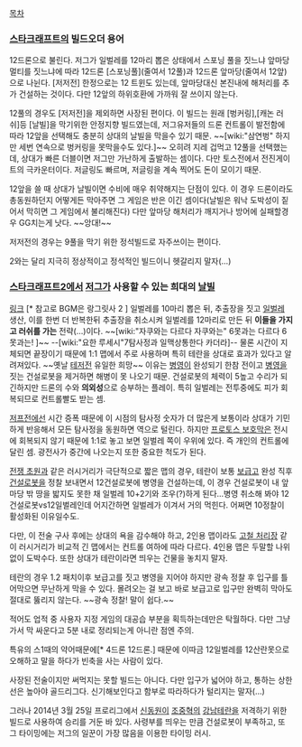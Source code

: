 [[목차]]

=== [[스타크래프트]]의 빌드오더 용어 ===
12드론으로 불린다.
저그가 일벌레를 12마리 뽑은 상태에서 스포닝 풀을 짓느냐 앞마당 멀티를 짓느냐에 따라 12드론 [스포닝풀](줄여서 12풀)과 12드론 앞마당(줄여서 12앞)으로 나뉜다. 
[저저전] 한정으로는 12 트윈도 있는데, 앞마당대신 본진내에 해처리를 추가 건설하는 것이다. 다만 12앞의 하위호환에 가까워 잘 쓰이지 않는다.

12풀의 경우도 [저저전]을 제외하면 사장된 편이다. 이 빌드는 원래 [벙커링],[캐논 러쉬]등 [날빌]을 막기위한 안정지향 빌드였는데, 저그유저들의 드론 컨트롤이 발전함에 따라 12앞을 선택해도 충분히 상대의 날빌을 막을수 있기 때문. ~~[wiki:"삼연벙" 하지만 세번 연속으로 벙커링을 못막을수도 있다.]~~ 오히려 지레 겁먹고 12풀을 선택했는데, 상대가 빠른 더블이면 저그만 가난하게 출발하는 셈이다. 다만 토스전에서 전진게이트의 극카운터이다. 저글링도 빠르며, 저글링을 계속 찍어도 돈이 모이기 때문.

12앞을 쓸 때 상대가 날빌이면 수비에 매우 취약해지는 단점이 있다. 이 경우 드론이라도 총동원하던지 어떻게든 막아주면  그 게임은 반은 이긴 셈이다(날빌은 워낙 도박성이 짙어서 막히면 그 게임에서 불리해진다) 다만 앞마당 해처리가 깨지거나 방어에 실패할경우 GG치는게 낫다. ~~앙대!~~

저저전의 경우는 9풀을 막기 위한 정석빌드로 자주쓰이는 편이다.

2와는 달리 지극히 정상적이고 정석적인 빌드이니 헷갈리지 말자(…)

=== [[스타크래프트2]]에서 [[저그]]가 사용할 수 있는 희대의 [[날빌]] === 
[http://web2.ruliweb.com/ruliboard/read.htm?main=cmu&table=cmu_yu02&left=h&find=subject&ftext=%B3%AF%BA%F4&db=2&flimit=593732&maxnum=598732&num=593661 링크] [* 참고로 BGM은 랑그릿사 2 ]
일벌레를 10마리 뽑은 뒤, 추출장을 짓고 [[일벌레]] 생산, 이를 한번 더 반복한뒤 추출장을 취소시켜 일벌레를 12마리로 만든 뒤 '''이들을 가지고 러쉬를 가는''' 전략(…)이다. ~~[wiki:"자쿠와는 다르다 자쿠와는" 6못과는 다르다 6못과는! ]~~ --[wiki:"요한 루세시"7탐사정과 일맥상통한다 카더라]--
물론 시간이 지체되면 끝장이기 때문에 1:1 맵에서 주로 사용하며 특히 테란을 상대로 효과가 있다고 알려져있다. ~~옛날 [[테저전]] 유일한 희망~~ 이유는 [[병영]]이 완성되기 한참 전이고 [[병영]]을 짓는 건설로봇을 제거하면 해병이 못 나오기 때문. 건설로봇의 체력이 5높고 수리가 되긴하지만 드론의 수와 '''의외성'''으로 승부하는 플레이. 특히 일벌레는 전투중에도 피가 회복되므로 컨트롤빨도 받는 셈.

[[저프전]]에선 시간 증폭 때문에 이 시점의 탐사정 숫자가 더 많은게 보통이라 상대가 기민하게 반응해서 모든 탐사정을 동원하면 역으로 털린다. 하지만 [[프로토스 보호막]]은 전시에 회복되지 않기 때문에 1:1로 놓고 보면 일벌레 쪽이 우위에 있다. 즉 개인의 컨트롤에 달린 셈. 광전사가 중간에 나오는지 또한 중요한 척도가 된다.

[[전쟁 초원]]과 같은 러시거리가 극단적으로 짧은 맵의 경우, 테란이 보통 [[보급고]] 완성 직후 [[건설로봇]]을 정찰 보내면서 12건설로봇에 병영을 건설하는데, 이 경우 건설로봇이 내 앞마당 밖 땅을 밟지도 못한 채 일벌레 10+2기와 조우(?)하게 된다...병영 취소해 봐야 12건설로봇vs12일벌레인데 어지간하면 일벌레가 이겨서 거의 먹힌다. 어쩌면 10정찰이 활성화된 이유일수도.

다만, 이 전술 구사 후에는 상대의 욕을 감수해야 하고, 2인용 맵이라도 [[고철 처리장]] 같이 러시거리가 비교적 긴 맵에서는 컨트롤 여하에 따라 다르다. 4인용 맵은 두말할 나위 없이 도박수다. 또한 상대가 테란이라면 띄우는 건물을 놓치지 말자.

테란의 경우 1.2 패치이후 보급고를 짓고 병영을 지어야 하지만 광속 정찰 후 입구를 틀어막으면 무난하게 막을 수 있다. 몰려오는 걸 보고 바로 보급고로 입구만 완벽히 막아도 절대로 뚫리지 않는다. ~~광속 정찰! 말이 쉽다.~~

적어도 업적 중 사용자 지정 게임의 대공습 부분을 획득하는데만은 탁월하다. 다만 그냥 가서 막 싸운다고 5분 내로 정리되는게 아니란 점엔 주의.

특유의 스1때의 약어때문에[* 4드론 12드론.] 때문에 이따금 12일벌레를 12산란못으로 오해하고 말을 하다가 빈축을 사는 사람이 있다.

사장된 전술이지만 써먹지는 못할 빌드는 아니다. 다만 입구가 넓어야 하고, 통하는 상한선은 높아야 골드리그다. 신기해보인다고 함부로 따라하다가 털리지는 말자(...)

그러나 2014년 3월 25일 프로리그에서 [[신동원]]이 [[조중혁]]의 [[강남테란]]을 저격하기 위한 빌드로 사용하여 승리를 거둔 바 있다. 사령부를 띄우는 만큼 건설로봇이 부족하고, 또 그 타이밍에는 저그의 일꾼이 가장 많음을 이용한 타이밍 러시.


